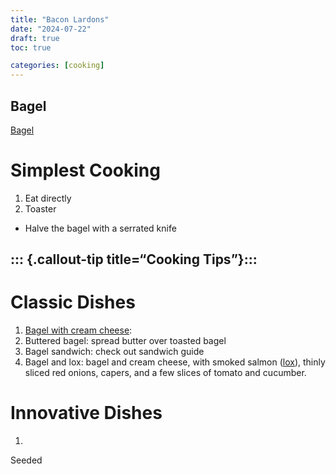 ```yaml
---
title: "Bacon Lardons"
date: "2024-07-22"
draft: true
toc: true

categories: [cooking]
---
```


## Bagel

[Bagel](https://en.wikipedia.org/wiki/Bagel)

# Simplest Cooking

1. Eat directly
2. Toaster

 - Halve the bagel with a serrated knife

::: {.callout-tip title="Cooking Tips"}:::
-

# Classic Dishes

 1. [Bagel with cream cheese](https://en.wikipedia.org/wiki/Bagel_and_cream_cheese):
 2. Buttered bagel: spread butter over toasted bagel
 3. Bagel sandwich: check out sandwich guide
 4. Bagel and lox: bagel and cream cheese, with smoked salmon ([lox](https://en.wikipedia.org/wiki/Lox)), thinly sliced red onions, capers, and a few slices of tomato and cucumber.

# Innovative Dishes
1.

Seeded
